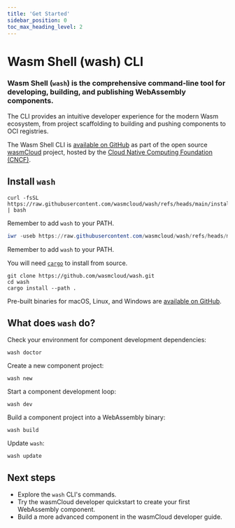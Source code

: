 ```yaml
---
title: 'Get Started'
sidebar_position: 0
toc_max_heading_level: 2
---
```



# Wasm Shell (wash) CLI

### **Wasm Shell** (`wash`) is the comprehensive command-line tool for developing, building, and publishing WebAssembly components. 

The CLI provides an intuitive developer experience for the modern Wasm ecosystem, from project scaffolding to building and pushing components to OCI registries.

The Wasm Shell CLI is [available on GitHub](https://github.com/wasmcloud/wash) as part of the open source [wasmCloud](https://github.com/wasmCloud) project, hosted by the [Cloud Native Computing Foundation (CNCF)](https://www.cncf.io/). 

## Install `wash`

<Tabs groupId="os" queryString>
  <TabItem value="macoslinux" label="macOS and Linux" default>

```shell
curl -fsSL https://raw.githubusercontent.com/wasmcloud/wash/refs/heads/main/install.sh | bash
```

Remember to add `wash` to your PATH.

  </TabItem>

  <TabItem value="windows" label="Windows">

```powershell
iwr -useb https://raw.githubusercontent.com/wasmcloud/wash/refs/heads/main/install.ps1 | iex
```

Remember to add `wash` to your PATH.

  </TabItem>

  <TabItem value="source" label="Source">

You will need [`cargo`](https://doc.rust-lang.org/cargo/getting-started/installation.html) to install from source.

```shell
git clone https://github.com/wasmcloud/wash.git
cd wash
cargo install --path .
```

  </TabItem>
</Tabs>

Pre-built binaries for macOS, Linux, and Windows are [available on GitHub](https://github.com/wasmcloud/wash/releases).

## What does `wash` do?

Check your environment for component development dependencies:

```shell
wash doctor
```

Create a new component project:

```shell
wash new
```

Start a component development loop:

```shell
wash dev
```

Build a component project into a WebAssembly binary:

```shell
wash build
```

Update `wash`:

```shell
wash update
```


## Next steps

* Explore the `wash` CLI's commands.
* Try the wasmCloud developer quickstart to create your first WebAssembly component.
* Build a more advanced component in the wasmCloud developer guide.


